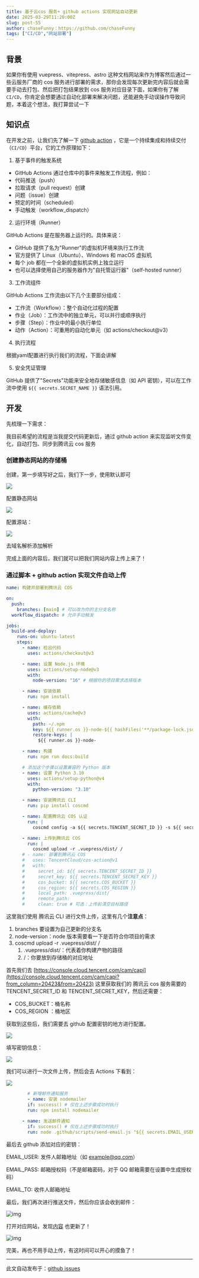 ```yaml
---
title: 基于云cos 服务+ github actions 实现网站自动更新
date: 2025-03-29T11:20:00Z
slug: post-55
author: chaseFunny：https://github.com/chaseFunny
tags: ["CI/CD","网站部署"]
---
```


## 背景

如果你有使用 vuepress、vitepress、astro 这种文档网站来作为博客然后通过一些云服务厂商的 cos 服务进行部署的需求，那你会发现每次更新完内容后就会需要手动去打包、然后把打包结果放到 cos 服务对应目录下面，如果你有了解 `CI/CD`，你肯定会想要通过自动化部署来解决问题，还能避免手动误操作导致问题，本着这个想法，我打算尝试一下



## 知识点

在开发之前，让我们先了解一下 [github action](https://docs.github.com/en/actions/about-github-actions/understanding-github-actions) ，它是一个持续集成和持续交付（`CI/CD`）平台，它的工作原理如下：

1. 基于事件的触发系统

+ GitHub Actions 通过仓库中的事件来触发工作流程，例如：
+ 代码推送（push）
+ 拉取请求（pull request）创建
+ 问题（issue）创建
+ 预定的时间（scheduled）
+ 手动触发（workflow_dispatch）

2. 运行环境（Runner）

GitHub Actions 是在服务器上运行的。具体来说：

+ GitHub 提供了名为"Runner"的虚拟机环境来执行工作流
+ 官方提供了 Linux（Ubuntu）、Windows 和 macOS 虚拟机
+ 每个 job 都在一个全新的虚拟机实例上独立运行
+ 也可以选择使用自己的服务器作为"自托管运行器"（self-hosted runner）

3. 工作流组件

GitHub Actions 工作流由以下几个主要部分组成：

+ 工作流（Workflow）：整个自动化过程的配置
+ 作业（Job）：工作流中的独立单元，可以并行或顺序执行
+ 步骤（Step）：作业中的最小执行单位
+ 动作（Action）：可重用的自动化单元（如 actions/checkout@v3）

4. 执行流程

根据yaml配置进行执行我们的流程，下面会讲解

5. 安全凭证管理

GitHub 提供了"Secrets"功能来安全地存储敏感信息（如 API 密钥），可以在工作流中使用 `${{ secrets.SECRET_NAME }}`  语法引用。

## 开发

先梳理一下需求：

我目前希望的流程是当我提交代码更新后，通过 github action 来实现监听文件变化，自动打包、同步到腾讯云 cos 服务





### 创建静态网站的存储桶

创建，第一步填写好之后，我们下一步，使用默认即可

![](https://blog-1304565468.cos.ap-shanghai.myqcloud.com/work/1743174063289-6e1cc234-5300-486d-b169-71d35704baba.png)

配置静态网站

![](https://blog-1304565468.cos.ap-shanghai.myqcloud.com/work/1743174285435-dc6924f6-d6ed-463a-b8e6-2d579d262fa2.png)

配置源站：

![](https://blog-1304565468.cos.ap-shanghai.myqcloud.com/work/1743244364851-b4e2290c-b9f5-42c5-a78c-bd74c4c76421.png)

去域名解析添加解析

完成上面的内容后，我们就可以把我们网站内容上传上来了！

### 通过脚本 + github action 实现文件自动上传

```yaml
name: 构建并部署到腾讯云 COS

on:
  push:
    branches: [main] # 可以改为你的主分支名称
  workflow_dispatch: # 允许手动触发

jobs:
  build-and-deploy:
    runs-on: ubuntu-latest
    steps:
      - name: 检出代码
        uses: actions/checkout@v3

      - name: 设置 Node.js 环境
        uses: actions/setup-node@v3
        with:
          node-version: "16" # 根据你的项目需求选择版本

      - name: 安装依赖
        run: npm install

      - name: 缓存依赖
        uses: actions/cache@v3
        with:
          path: ~/.npm
          key: ${{ runner.os }}-node-${{ hashFiles('**/package-lock.json') }}
          restore-keys: |
            ${{ runner.os }}-node-

      - name: 构建
        run: npm run docs:build

      # 添加这个步骤以设置兼容的 Python 版本
      - name: 设置 Python 3.10
        uses: actions/setup-python@v4
        with:
          python-version: "3.10"

      - name: 安装腾讯云 CLI
        run: pip install coscmd

      - name: 配置腾讯云 COS 认证
        run: |
          coscmd config -a ${{ secrets.TENCENT_SECRET_ID }} -s ${{ secrets.TENCENT_SECRET_KEY }} -b ${{ secrets.COS_BUCKET }} -r ${{ secrets.COS_REGION }}

      - name: 上传到腾讯云 COS
        run: |
          coscmd upload -r .vuepress/dist/ /
      # - name: 部署到腾讯云 COS
      #   uses: TencentCloud/cos-action@v1
      #   with:
      #     secret_id: ${{ secrets.TENCENT_SECRET_ID }}
      #     secret_key: ${{ secrets.TENCENT_SECRET_KEY }}
      #     cos_bucket: ${{ secrets.COS_BUCKET }}
      #     cos_region: ${{ secrets.COS_REGION }}
      #     local_path: .vuepress/dist/
      #     remote_path:
      #     clean: true # 可选：上传前清空目标路径
```

这里我们使用 腾讯云 CLI 进行文件上传，这里有几个**注意点**：

1. branches 要设置为自己更新的分支名
2. node-version：node 版本需要看一下是否符合你项目的需求
3. coscmd upload -r .vuepress/dist/ /
   1. .vuepress/dist/：代表着你构建产物的路径
   2. /：你要放到存储桶的对应地址

首先我们去 [https://console.cloud.tencent.com/cam/capi](https://console.cloud.tencent.com/cam/capi?from_column=20423&from=20423) 这里获取我们的 腾讯云 cos 服务需要的TENCENT_SECRET_ID 和 TENCENT_SECRET_KEY，然后还需要：

+ COS_BUCKET：桶名称
+ COS_REGION ：桶地区

获取到这些后，我们需要去 github 配置密钥的地方进行配置。

![](https://blog-1304565468.cos.ap-shanghai.myqcloud.com/work/1743240938073-72d13b83-50a6-4f0f-a0e1-9ed25e015d00.png)

填写密钥信息：

![](https://blog-1304565468.cos.ap-shanghai.myqcloud.com/work/1743244868555-a0edb273-7f37-4a6c-ac07-8f1ae2744e34.png)

我们可以进行一次文件上传，然后会去 Actions 下看到：

![](https://blog-1304565468.cos.ap-shanghai.myqcloud.com/work/1743244927055-63d6345a-c42d-4308-94dc-d6c8f85903cf.png)

```yaml
        # 新增邮件通知服务
        - name: 安装 nodemailer
        if: success() # 仅在上述步骤成功时执行
        run: npm install nodemailer
      
      - name: 发送邮件通知
        if: success() # 仅在上述步骤成功时执行
        run: node .github/scripts/send-email.js "${{ secrets.EMAIL_USER }}" "${{ secrets.EMAIL_PASS }}" "${{ secrets.EMAIL_TO }}"
```

最后去 github 添加对应的密钥：

EMAIL_USER: 发件人邮箱地址（如 [example@qq.com](mailto:example@qq.com)）

EMAIL_PASS: 邮箱授权码（不是邮箱密码，对于 QQ 邮箱需要在设置中生成授权码）

EMAIL_TO: 收件人邮箱地址

最后，我们再次进行推送文件，然后你应该会收到邮件：

![img](https://blog-1304565468.cos.ap-shanghai.myqcloud.com/work/1743246934856-ab02a95a-519c-403b-ac71-989af72a7933.png)

打开对应网站，发现[内容](http://test.luckysnail.cn/#%E8%83%8C%E6%99%AF) 也更新了！

![img](https://blog-1304565468.cos.ap-shanghai.myqcloud.com/work/1743246978029-9af6edf2-7ddb-4c96-9d1b-2c7db47f7a41.png)

完美，再也不用手动上传，有这时间可以开心的摸鱼了！

---
此文自动发布于：<a href="https://github.com/coderPerseus/blog/issues/55" target="_blank">github issues</a>
